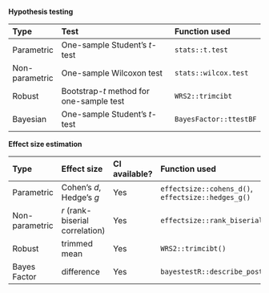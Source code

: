 
**Hypothesis testing**

| Type           | Test                                     | Function used          |
| :------------- | :--------------------------------------- | :--------------------- |
| Parametric     | One-sample Student's *t*-test            | `stats::t.test`        |
| Non-parametric | One-sample Wilcoxon test                 | `stats::wilcox.test`   |
| Robust         | Bootstrap-*t* method for one-sample test | `WRS2::trimcibt`       |
| Bayesian       | One-sample Student's *t*-test            | `BayesFactor::ttestBF` |

**Effect size estimation**

| Type           | Effect size                     | CI available? | Function used                                      |
| :------------- | :------------------------------ | :------------ | :------------------------------------------------- |
| Parametric     | Cohen's *d*, Hedge's *g*        | Yes           | `effectsize::cohens_d()`, `effectsize::hedges_g()` |
| Non-parametric | *r* (rank-biserial correlation) | Yes           | `effectsize::rank_biserial()`                      |
| Robust         | trimmed mean                    | Yes           | `WRS2::trimcibt()`                                 |
| Bayes Factor   | difference                      | Yes           | `bayestestR::describe_posterior()`                 |
